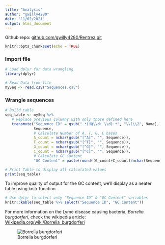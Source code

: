 ```yaml
---
title: "Analysis"
author: "gwilly4280"
date: "11/02/2021"
output: html_document
---
```


Github repo: [github.com/gwilly4280/Rentrez.git](https://github.com/gwilly4280/Rentrez.git)

```r
knitr::opts_chunk$set(echo = TRUE)
```

### Import file

```r
# Load dplyr for data wrangling
library(dplyr)

# Read Data from file
mySeq <- read.csv("Sequences.csv")
```


### Wrangle sequences
```r
# Build table 
seq_table <- mySeq %>% 
   # Replace previous columns with only those defined here
   transmute("Sequence ID" = gsub(".*(HQ\\d+.\\d).*", "\\1\\2", Name),
             Sequence,
             # Calculate Number of A, T, G, C bases
             A_count = nchar(gsub("[^A]", "", Sequence)),
             T_count = nchar(gsub("[^T]", "", Sequence)),
             G_count = nchar(gsub("[^G]", "", Sequence)),
             C_count = nchar(gsub("[^C]", "", Sequence)),
             # Calculate GC Content
             "GC Content" = paste(round((G_count+C_count)/nchar(Sequence)*100,digits=2),"%",sep=""))

# Print Table to display all calculated values
print(seq_table)
```

To improve quality of output for the GC content, we'll display as a neater table using knitr function
```r
# Use dplyr to select only "Sequence ID" & "GC Content" variables
knitr::kable(seq_table %>% select("Sequence ID", "GC Content"))
```

For more information on the Lyme disease causing bacteria, *Borrelia burgdorferi*, check the wikipedia article: [Wikipedia.org/wiki/Borrelia_burgdorferi](https://en.wikipedia.org/wiki/Borrelia_burgdorferi)
   
![Borrelia burgdorferi](https://www.bayarealyme.org/wp-content/uploads/2014/08/borrelia-burgdorferi.jpg)

